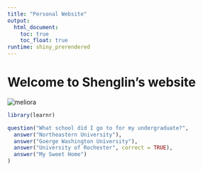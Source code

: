 ```yaml
---
title: "Personal Website"
output: 
  html_document:
    toc: true
    toc_float: true
runtime: shiny_prerendered
---
```


# Welcome to Shenglin's website

<img src = "images/meliora.jpg" alt = "meliora">

```r
library(learnr)
```


```r
question("What school did I go to for my undergraduate?",
  answer("Northeastern University"),
  answer("Goerge Washington University"),
  answer("University of Rochester", correct = TRUE),
  answer("My Sweet Home")
)
```